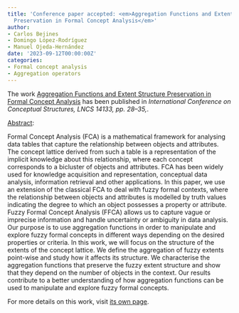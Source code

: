 ```yaml
---
title: 'Conference paper accepted: <em>Aggregation Functions and Extent Structure
  Preservation in Formal Concept Analysis</em>'
author:
- Carlos Bejines
- Domingo López-Rodríguez
- Manuel Ojeda-Hernández
date: '2023-09-12T00:00:00Z'
categories:
- Formal concept analysis
- Aggregation operators
---
```


The work <u>Aggregation Functions and Extent Structure Preservation in Formal Concept Analysis</u> has been published in <em><em>International Conference on Conceptual Structures</em>, LNCS 14133, pp. 28--35,</em>.

<u>Abstract</u>:



Formal Concept Analysis (FCA) is a mathematical framework for analysing data tables that capture the relationship between objects and attributes. The concept lattice derived from such a table is a representation of the implicit knowledge about this relationship, where each concept corresponds to a bicluster of objects and attributes. FCA has been widely used for knowledge acquisition and representation, conceptual data analysis, information retrieval and other applications. In this paper, we use an extension of the classical FCA to deal with fuzzy formal contexts, where the relationship between objects and attributes is modelled by truth values indicating the degree to which an object possesses a property or attribute. Fuzzy Formal Concept Analysis (FFCA) allows us to capture vague or imprecise information and handle uncertainty or ambiguity in data analysis. Our purpose is to use aggregation functions in order to manipulate and explore fuzzy formal concepts in different ways depending on the desired properties or criteria. In this work, we will focus on the structure of the extents of the concept lattice. We define the aggregation of fuzzy extents point-wise and study how it affects its structure. We characterise the aggregation functions that preserve the fuzzy extent structure and show that they depend on the number of objects in the context. Our results contribute to a better understanding of how aggregation functions can be used to manipulate and explore fuzzy formal concepts.




For more details on this work, visit <a href='/publications/conferences/2023-iccs'>its own page</a>.
